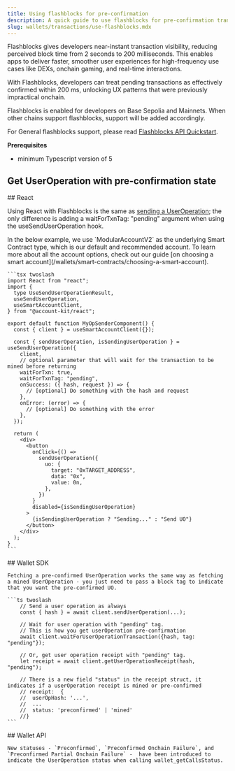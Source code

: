 ```yaml
---
title: Using flashblocks for pre-confirmation
description: A quick guide to use flashblocks for pre-confirmation transactions
slug: wallets/transactions/use-flashblocks.mdx
---
```


Flashblocks gives developers near-instant transaction visibility, reducing perceived block time from 2 seconds to 200 milliseconds. This enables apps to deliver faster, smoother user experiences for high-frequency use cases like DEXs, onchain gaming, and real-time interactions.

With Flashblocks, developers can treat pending transactions as effectively confirmed within 200 ms, unlocking UX patterns that were previously impractical onchain.

Flashblocks is enabled for developers on Base Sepolia and Mainnets. When other chains support flashblocks, support will be added accordingly.

For General flashblocks support, please read [Flashblocks API Quickstart](https://www.alchemy.com/docs/reference/base-flashblocks-api-quickstart).

**Prerequisites**

- minimum Typescript version of 5

## Get UserOperation with pre-confirmation state

<Tabs>
  <Tab title="React">
    ## React

Using React with Flashblocks is the same as [sending a UserOperation](/wallets/transactions/send/send-user-operations); the only difference is adding a waitForTxnTag: "pending" argument when using the useSendUserOperation hook.

<Tip>
  In the below example, we use `ModularAccountV2` as the underlying Smart
  Contract type, which is our default and recommended account. To learn more
  about all the account options, check out our guide [on choosing a smart
  account](/wallets/smart-contracts/choosing-a-smart-account).
</Tip>

    ```tsx twoslash
    import React from "react";
    import {
      type UseSendUserOperationResult,
      useSendUserOperation,
      useSmartAccountClient,
    } from "@account-kit/react";

    export default function MyOpSenderComponent() {
      const { client } = useSmartAccountClient({});

      const { sendUserOperation, isSendingUserOperation } = useSendUserOperation({
        client,
        // optional parameter that will wait for the transaction to be mined before returning
        waitForTxn: true,
        waitForTxnTag: "pending",
        onSuccess: ({ hash, request }) => {
          // [optional] Do something with the hash and request
        },
        onError: (error) => {
          // [optional] Do something with the error
        },
      });

      return (
        <div>
          <button
            onClick={() =>
              sendUserOperation({
                uo: {
                  target: "0xTARGET_ADDRESS",
                  data: "0x",
                  value: 0n,
                },
              })
            }
            disabled={isSendingUserOperation}
          >
            {isSendingUserOperation ? "Sending..." : "Send UO"}
          </button>
        </div>
      );
    }
    ```

  </Tab>
  <Tab title="Wallet SDK">
    ## Wallet SDK

    Fetching a pre-confirmed UserOperation works the same way as fetching a mined UserOperation - you just need to pass a block tag to indicate that you want the pre-confirmed UO.

    ```ts twoslash
    	// Send a user operation as always
    	const { hash } = await client.sendUserOperation(...);

    	// Wait for user operation with "pending" tag.
    	// This is how you get userOperation pre-confirmation
    	await client.waitForUserOperationTransaction({hash, tag: "pending"});

    	// Or, get user operation receipt with "pending" tag.
    	let receipt = await client.getUserOperationReceipt(hash, "pending");

    	// There is a new field "status" in the receipt struct, it indicates if a userOperation receipt is mined or pre-confirmed
    	// receipt:  {
    	//  userOpHash: '...',
    	//	...
    	//  status: 'preconfirmed' | 'mined'
    	//}
    ```

  </Tab>
  <Tab title="Wallet API">
    ## Wallet API

    New statuses - `Preconfirmed`, `Preconfirmed Onchain Failure`, and `Preconfirmed Partial Onchain Failure` -  have been introduced to indicate the UserOperation status when calling wallet_getCallsStatus.

  </Tab>
</Tabs>
